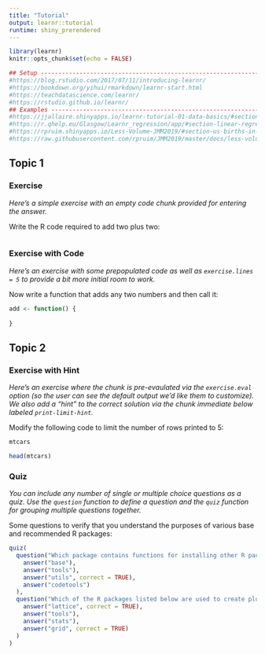 ```yaml
---
title: "Tutorial"
output: learnr::tutorial
runtime: shiny_prerendered
---
```


```r
library(learnr)
knitr::opts_chunk$set(echo = FALSE)
```

```r
## Setup -----------------------------------------------------------------------
#https://blog.rstudio.com/2017/07/11/introducing-learnr/
#https://bookdown.org/yihui/rmarkdown/learnr-start.html
#https://teachdatascience.com/learnr/
#https://rstudio.github.io/learnr/
## Examples --------------------------------------------------------------------
#https://jjallaire.shinyapps.io/learnr-tutorial-01-data-basics/#section-help-pages
#https://r.qhelp.eu/Glasgow/Learnr_regression/app/#section-linear-regression
#https://rpruim.shinyapps.io/Less-Volume-JMM2019/#section-us-births-in-1978
#https://raw.githubusercontent.com/rpruim/JMM2019/master/docs/less-volume/less-volume-slides.Rmd
```


## Topic 1

### Exercise 

*Here's a simple exercise with an empty code chunk provided for entering the answer.*

Write the R code required to add two plus two:

```r

```

### Exercise with Code

*Here's an exercise with some prepopulated code as well as `exercise.lines = 5` to provide a bit more initial room to work.*

Now write a function that adds any two numbers and then call it:

```r
add <- function() {
  
}
```

## Topic 2

### Exercise with Hint

*Here's an exercise where the chunk is pre-evaulated via the `exercise.eval` option (so the user can see the default output we'd like them to customize). We also add a "hint" to the correct solution via the chunk immediate below labeled `print-limit-hint`.*

Modify the following code to limit the number of rows printed to 5:

```r
mtcars
```

```r
head(mtcars)
```

### Quiz

*You can include any number of single or multiple choice questions as a quiz. Use the `question` function to define a question and the `quiz` function for grouping multiple questions together.*

Some questions to verify that you understand the purposes of various base and recommended R packages:

```r
quiz(
  question("Which package contains functions for installing other R packages?",
    answer("base"),
    answer("tools"),
    answer("utils", correct = TRUE),
    answer("codetools")
  ),
  question("Which of the R packages listed below are used to create plots?",
    answer("lattice", correct = TRUE),
    answer("tools"),
    answer("stats"),
    answer("grid", correct = TRUE)
  )
)
```

